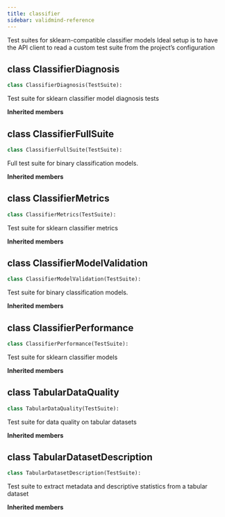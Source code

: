 ```yaml
---
title: classifier
sidebar: validmind-reference
---
```


Test suites for sklearn-compatible classifier models Ideal setup is to have the API client to read a custom test suite from the project's configuration

## [class]{.muted} ClassifierDiagnosis

<!-- class.qmd.jinja2 - class definition -->

```python
class ClassifierDiagnosis(TestSuite):
```

Test suite for sklearn classifier model diagnosis tests

**Inherited members**

## [class]{.muted} ClassifierFullSuite

<!-- class.qmd.jinja2 - class definition -->

```python
class ClassifierFullSuite(TestSuite):
```

Full test suite for binary classification models.

**Inherited members**

## [class]{.muted} ClassifierMetrics

<!-- class.qmd.jinja2 - class definition -->

```python
class ClassifierMetrics(TestSuite):
```

Test suite for sklearn classifier metrics

**Inherited members**

## [class]{.muted} ClassifierModelValidation

<!-- class.qmd.jinja2 - class definition -->

```python
class ClassifierModelValidation(TestSuite):
```

Test suite for binary classification models.

**Inherited members**

## [class]{.muted} ClassifierPerformance

<!-- class.qmd.jinja2 - class definition -->

```python
class ClassifierPerformance(TestSuite):
```

Test suite for sklearn classifier models

**Inherited members**

## [class]{.muted} TabularDataQuality

<!-- class.qmd.jinja2 - class definition -->

```python
class TabularDataQuality(TestSuite):
```

Test suite for data quality on tabular datasets

**Inherited members**

## [class]{.muted} TabularDatasetDescription

<!-- class.qmd.jinja2 - class definition -->

```python
class TabularDatasetDescription(TestSuite):
```

Test suite to extract metadata and descriptive statistics from a tabular dataset

**Inherited members**
